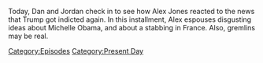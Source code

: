 {{DEFAULTSORT:
    #_EPISODE_0818:June 9, 2023
}}{{Episode
    | title           = June 9, 2023
    | caption         = Listen to this episode on [https://knowledgefight.libsyn.com/818-june-9-2023 Libsyn] [https://open.spotify.com/episode/6RAQhoI57im3erOHc7QSdz Spotify]
    | episodeNumber   = 818
    | length          = 01:20:23
    | airDate         = June 16, 2023
    | coverageDate    = June 9, 2023
    | episodeType     = [[:Category:Present Day|Present Day]]
    | previousEpisode = [[817: June 8, 2023]]
}}

{{Stub}}

Today, Dan and Jordan check in to see how Alex Jones reacted to the news that Trump got indicted again. In this installment, Alex espouses disgusting ideas about Michelle Obama, and about a stabbing in France. Also, gremlins may be real.

[[Category:Episodes]]
[[Category:Present Day]]
